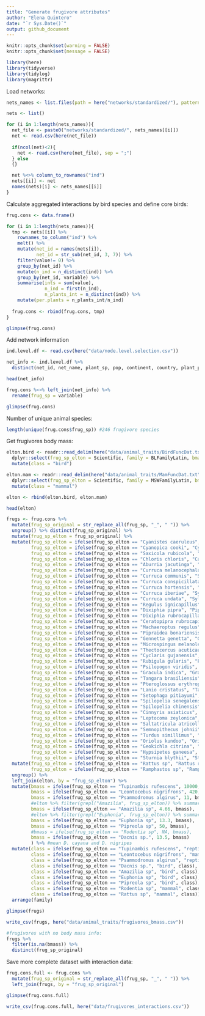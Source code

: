 ```yaml
---
title: "Generate frugivore attributes"
author: "Elena Quintero"
date: "`r Sys.Date()`"
output: github_document
---
```


```r
knitr::opts_chunk$set(warning = FALSE)
knitr::opts_chunk$set(message = FALSE)
```


```r
library(here)
library(tidyverse)
library(tidylog)
library(magrittr)
```


Load networks:

```r
nets_names <- list.files(path = here("networks/standardized/"), pattern = "_int")

nets <- list()

for (i in 1:length(nets_names)){
  net_file <- paste0("networks/standardized/", nets_names[[i]])
  net <- read.csv(here(net_file))
  
  if(ncol(net)<2){
    net <- read.csv(here(net_file), sep = ";") 
  } else
  {}  

  net %<>% column_to_rownames("ind")
  nets[[i]] <- net
  names(nets)[i] <- nets_names[[i]]
}
```

Calculate aggregated interactions by bird species and define core birds:

```r
frug.cons <- data.frame()

for (i in 1:length(nets_names)){
  tmp <- nets[[i]] %>% 
    rownames_to_column("ind") %>% 
    melt() %>%
    mutate(net_id = names(nets[i]),
           net_id = str_sub(net_id, 3, 7)) %>%
    filter(value!= 0) %>%
    group_by(net_id) %>% 
    mutate(n_ind = n_distinct(ind)) %>%
    group_by(net_id, variable) %>% 
    summarise(ints = sum(value),
              n_ind = first(n_ind),
              n_plants_int = n_distinct(ind)) %>%
    mutate(per.plants = n_plants_int/n_ind)
  
  frug.cons <- rbind(frug.cons, tmp)
}

glimpse(frug.cons)
```

Add network information

```r
ind.level.df <- read.csv(here("data/node.level.selection.csv"))

net_info <- ind.level.df %>% 
  distinct(net_id, net_name, plant_sp, pop, continent, country, plant_plot_rank)

head(net_info)

frug.cons %<>% left_join(net_info) %>%
  rename(frug_sp = variable)

glimpse(frug.cons)
```

Number of unique animal species:

```r
length(unique(frug.cons$frug_sp)) #246 frugivore species
```

Get frugivores body mass:

```r
elton.bird <- readr::read_delim(here("data/animal_traits/BirdFuncDat.txt"), delim = "\t") %>% 
  dplyr::select(frug_sp_elton = Scientific, family = BLFamilyLatin, bmass.elton = `BodyMass-Value`) %>%
  mutate(class = "bird")

elton.mam <- readr::read_delim(here("data/animal_traits/MamFuncDat.txt"), delim = "\t") %>% 
  dplyr::select(frug_sp_elton = Scientific, family = MSWFamilyLatin, bmass.elton = `BodyMass-Value`) %>%
  mutate(class = "mammal")

elton <- rbind(elton.bird, elton.mam)

head(elton)
```


```r
frugs <- frug.cons %>% 
  mutate(frug_sp_original = str_replace_all(frug_sp, "_", " ")) %>%
  ungroup() %>% distinct(frug_sp_original) %>%
  mutate(frug_sp_elton = frug_sp_original) %>%
  mutate(frug_sp_elton = ifelse(frug_sp_elton == "Cyanistes caeruleus", "Parus caeruleus", frug_sp_elton),
         frug_sp_elton = ifelse(frug_sp_elton == "Cyanopica cooki", "Cyanopica cyanus", frug_sp_elton),
         frug_sp_elton = ifelse(frug_sp_elton == "Saxicola rubicola", "Saxicola torquatus", frug_sp_elton),
         frug_sp_elton = ifelse(frug_sp_elton == "Chloris chloris", "Carduelis chloris", frug_sp_elton),
         frug_sp_elton = ifelse(frug_sp_elton == "Aburria jacutinga", "Pipile jacutinga", frug_sp_elton),
         frug_sp_elton = ifelse(frug_sp_elton == "Curruca melanocephala", "Sylvia melanocephala", frug_sp_elton),
         frug_sp_elton = ifelse(frug_sp_elton == "Curruca communis", "Sylvia communis", frug_sp_elton),
         frug_sp_elton = ifelse(frug_sp_elton == "Curruca conspicillata", "Sylvia conspicillata", frug_sp_elton),
         frug_sp_elton = ifelse(frug_sp_elton == "Curruca hortensis", "Sylvia hortensis", frug_sp_elton),
         frug_sp_elton = ifelse(frug_sp_elton == "Curruca iberiae", "Sylvia cantillans", frug_sp_elton),
         frug_sp_elton = ifelse(frug_sp_elton == "Curruca undata", "Sylvia undata", frug_sp_elton),
         frug_sp_elton = ifelse(frug_sp_elton == "Regulus ignicapillus", "Regulus ignicapilla", frug_sp_elton),
         frug_sp_elton = ifelse(frug_sp_elton == "Dixiphia pipra", "Pipra pipra", frug_sp_elton),
         frug_sp_elton = ifelse(frug_sp_elton == "Dixiphia rubrocapilla", "Pipra rubrocapilla", frug_sp_elton),
         frug_sp_elton = ifelse(frug_sp_elton == "Ceratopipra rubrocapilla", "Pipra rubrocapilla", frug_sp_elton),
         frug_sp_elton = ifelse(frug_sp_elton == "Machaeroptus regulus", "Machaeropterus regulus", frug_sp_elton),
         frug_sp_elton = ifelse(frug_sp_elton == "Pipraidea bonariensis", "Thraupis bonariensis", frug_sp_elton),
         frug_sp_elton = ifelse(frug_sp_elton == "Gennetta genetta", "Genetta genetta", frug_sp_elton),
         frug_sp_elton = ifelse(frug_sp_elton == "Microspingus melanoleucus", "Poospiza melanoleuca", frug_sp_elton),
         frug_sp_elton = ifelse(frug_sp_elton == "Thectocercus acuticaudata", "Aratinga acuticaudata", frug_sp_elton),
         frug_sp_elton = ifelse(frug_sp_elton == "Cyclaris gujanensis", "Cyclarhis gujanensis", frug_sp_elton),
         frug_sp_elton = ifelse(frug_sp_elton == "Rubigula gularis", "Pycnonotus melanicterus", frug_sp_elton),
         frug_sp_elton = ifelse(frug_sp_elton == "Psilopogon viridis", "Megalaima viridis", frug_sp_elton),
         frug_sp_elton = ifelse(frug_sp_elton == "Gracula indica", "Gracula religiosa", frug_sp_elton),
         frug_sp_elton = ifelse(frug_sp_elton == "Tangara brasiliensis", "Tangara mexicana", frug_sp_elton),
         frug_sp_elton = ifelse(frug_sp_elton == "Pteroglossus erythropygius", "Pteroglossus torquatus", frug_sp_elton),
         frug_sp_elton = ifelse(frug_sp_elton == "Lanio cristatus", "Tachyphonus cristatus", frug_sp_elton),
         frug_sp_elton = ifelse(frug_sp_elton == "Setophaga pitiayumi", "Parula pitiayumi", frug_sp_elton),
         frug_sp_elton = ifelse(frug_sp_elton == "Spilopelia senegalensis", "Stigmatopelia senegalensis", frug_sp_elton),
         frug_sp_elton = ifelse(frug_sp_elton == "Spilopelia chinensis", "Stigmatopelia chinensis", frug_sp_elton),
         frug_sp_elton = ifelse(frug_sp_elton == "Cinnyris asiaticus", "Nectarinia asiatica", frug_sp_elton),
         frug_sp_elton = ifelse(frug_sp_elton == "Leptocoma zeylonica", "Nectarinia zeylonica", frug_sp_elton),
         frug_sp_elton = ifelse(frug_sp_elton == "Saltatricula atricollis", "Saltator atricollis", frug_sp_elton),
         frug_sp_elton = ifelse(frug_sp_elton == "Semnopithecus johnii", "Trachypithecus johnii", frug_sp_elton),
         frug_sp_elton = ifelse(frug_sp_elton == "Turdus simillimus", "Turdus merula", frug_sp_elton),
         frug_sp_elton = ifelse(frug_sp_elton == "Oriolus kundoo", "Oriolus oriolus", frug_sp_elton),
         frug_sp_elton = ifelse(frug_sp_elton == "Geokichla citrina", "Zoothera citrina", frug_sp_elton),
         frug_sp_elton = ifelse(frug_sp_elton == "Hypsipetes ganeesa", "Hypsipetes leucocephalus", frug_sp_elton),
         frug_sp_elton = ifelse(frug_sp_elton == "Sturnia blythii", "Sturnus malabaricus", frug_sp_elton)) %>% 
  mutate(frug_sp_elton = ifelse(frug_sp_elton == "Rattus sp", "Rattus rattus", frug_sp_elton), #Doñana most common
         frug_sp_elton = ifelse(frug_sp_elton == "Ramphastos sp", "Ramphastos brevis", frug_sp_elton)) %>% #following Lamperty most observed species
  ungroup() %>% 
  left_join(elton, by = "frug_sp_elton") %>%
  mutate(bmass = ifelse(frug_sp_elton == "Tupinambis rufescens", 10000, bmass.elton),
         bmass = ifelse(frug_sp_elton == "Leontocebus nigrifrons", 420, bmass),
         bmass = ifelse(frug_sp_elton == "Psammodromus algirus", 11, bmass), #doi:10.1016/j.anbehav.2003.06.008
         #elton %>% filter(grepl("Amazilia", frug_sp_elton)) %>% summarise(mean(bmass.elton))
         bmass = ifelse(frug_sp_elton == "Amazilia sp", 4.66, bmass),
         #elton %>% filter(grepl("Euphonia", frug_sp_elton)) %>% summarise(mean(bmass.elton))
         bmass = ifelse(frug_sp_elton == "Euphonia sp", 13.3, bmass),
         bmass = ifelse(frug_sp_elton == "Pipreola sp", 50, bmass),
         #bmass = ifelse(frug_sp_elton == "Rodentia sp", NA, bmass),
         bmass = ifelse(frug_sp_elton == "Dacnis sp.", 13.5, bmass)
         ) %>% #mean D. cayana and D. nigripes
  mutate(class = ifelse(frug_sp_elton == "Tupinambis rufescens", "reptile", class),
         class = ifelse(frug_sp_elton == "Leontocebus nigrifrons", "mammal", class),
         class = ifelse(frug_sp_elton == "Psammodromus algirus", "reptile", class),
         class = ifelse(frug_sp_elton == "Dacnis sp.", "bird", class),
         class = ifelse(frug_sp_elton == "Amazilia sp", "bird", class),
         class = ifelse(frug_sp_elton == "Euphonia sp", "bird", class),
         class = ifelse(frug_sp_elton == "Pipreola sp", "bird", class),
         class = ifelse(frug_sp_elton == "Rodentia sp", "mammal", class),
         class = ifelse(frug_sp_elton == "Rattus sp", "mammal", class)) %>%
  arrange(family)

glimpse(frugs)

write_csv(frugs, here("data/animal_traits/frugivores_bmass.csv"))

#frugivores with no body mass info:
frugs %>% 
  filter(is.na(bmass)) %>%
  distinct(frug_sp_original)
```


Save more complete dataset with interaction data:

```r
frug.cons.full <- frug.cons %>%
  mutate(frug_sp_original = str_replace_all(frug_sp, "_", " ")) %>%
  left_join(frugs, by = "frug_sp_original")

glimpse(frug.cons.full)

write_csv(frug.cons.full, here("data/frugivores_interactions.csv"))
```

